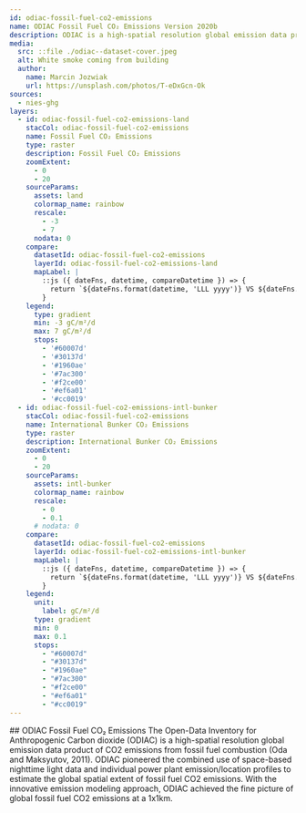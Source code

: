 ```yaml
---
id: odiac-fossil-fuel-co2-emissions
name: ODIAC Fossil Fuel CO₂ Emissions Version 2020b
description: ODIAC is a high-spatial resolution global emission data product of CO₂ emissions
media:
  src: ::file ./odiac--dataset-cover.jpeg
  alt: White smoke coming from building
  author:
    name: Marcin Jozwiak
    url: https://unsplash.com/photos/T-eDxGcn-Ok
sources:
  - nies-ghg
layers:
  - id: odiac-fossil-fuel-co2-emissions-land
    stacCol: odiac-fossil-fuel-co2-emissions
    name: Fossil Fuel CO₂ Emissions
    type: raster
    description: Fossil Fuel CO₂ Emissions
    zoomExtent:
      - 0
      - 20
    sourceParams:
      assets: land
      colormap_name: rainbow
      rescale:
        - -3
        - 7
      nodata: 0
    compare:
      datasetId: odiac-fossil-fuel-co2-emissions
      layerId: odiac-fossil-fuel-co2-emissions-land
      mapLabel: |
        ::js ({ dateFns, datetime, compareDatetime }) => {
          return `${dateFns.format(datetime, 'LLL yyyy')} VS ${dateFns.format(compareDatetime, 'LLL yyyy')}`;
        }
    legend:
      type: gradient
      min: -3 gC/m²/d
      max: 7 gC/m²/d
      stops:
        - '#60007d'
        - '#30137d'
        - '#1960ae'
        - '#7ac300'
        - '#f2ce00'
        - '#ef6a01'
        - '#cc0019'
  - id: odiac-fossil-fuel-co2-emissions-intl-bunker
    stacCol: odiac-fossil-fuel-co2-emissions
    name: International Bunker CO₂ Emissions
    type: raster
    description: International Bunker CO₂ Emissions
    zoomExtent:
      - 0
      - 20
    sourceParams:
      assets: intl-bunker
      colormap_name: rainbow
      rescale:
        - 0
        - 0.1
      # nodata: 0
    compare:
      datasetId: odiac-fossil-fuel-co2-emissions
      layerId: odiac-fossil-fuel-co2-emissions-intl-bunker
      mapLabel: |
        ::js ({ dateFns, datetime, compareDatetime }) => {
          return `${dateFns.format(datetime, 'LLL yyyy')} VS ${dateFns.format(compareDatetime, 'LLL yyyy')}`;
        }
    legend:
      unit: 
        label: gC/m²/d
      type: gradient
      min: 0
      max: 0.1
      stops:
        - "#60007d"
        - "#30137d"
        - "#1960ae"
        - "#7ac300"
        - "#f2ce00"
        - "#ef6a01"
        - "#cc0019"
---
```


<Block>
  <Prose>
    ## ODIAC Fossil Fuel CO₂ Emissions
    The Open-Data Inventory for Anthropogenic Carbon dioxide (ODIAC) is a high-spatial resolution global emission data product of CO2 emissions from fossil fuel combustion (Oda and Maksyutov, 2011). ODIAC pioneered the combined use of space-based nighttime light data and individual power plant emission/location profiles to estimate the global spatial extent of fossil fuel CO2 emissions. With the innovative emission modeling approach, ODIAC achieved the fine picture of global fossil fuel CO2 emissions at a 1x1km.

  </Prose>
</Block>
